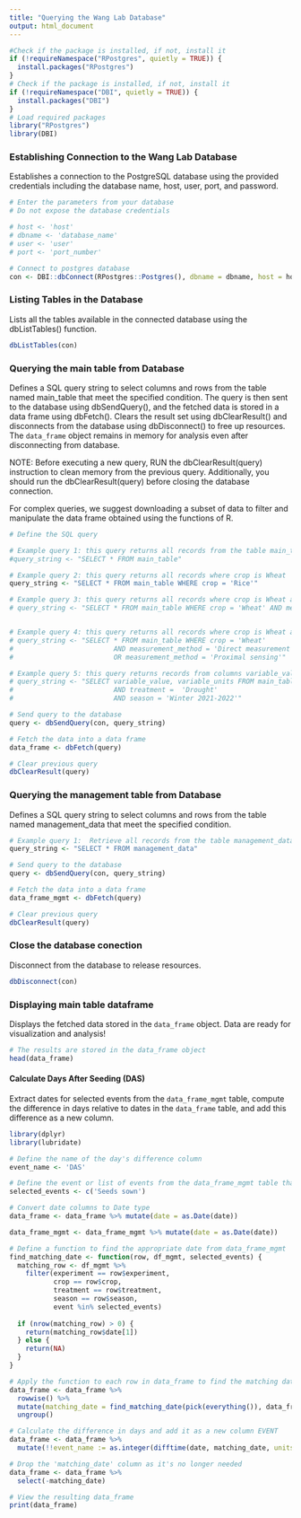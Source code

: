 ```yaml
---
title: "Querying the Wang Lab Database"
output: html_document
---
```


```r
#Check if the package is installed, if not, install it
if (!requireNamespace("RPostgres", quietly = TRUE)) {
  install.packages("RPostgres")
}
# Check if the package is installed, if not, install it
if (!requireNamespace("DBI", quietly = TRUE)) {
  install.packages("DBI")
}
# Load required packages
library("RPostgres")
library(DBI)
```


### Establishing Connection to the Wang Lab Database
Establishes a connection to the PostgreSQL database using the provided credentials including the database name, host, user, port, and password.
```r
# Enter the parameters from your database
# Do not expose the database credentials

# host <- 'host'
# dbname <- 'database_name'
# user <- 'user'
# port <- 'port_number'

# Connect to postgres database
con <- DBI::dbConnect(RPostgres::Postgres(), dbname = dbname, host = host, port = port, user = user, password = rstudioapi::askForSecret("password"))
```


### Listing Tables in the Database
Lists all the tables available in the connected database using the dbListTables() function.
```r
dbListTables(con)
```


### Querying the main table from Database
Defines a SQL query string to select columns and rows from the table named main_table that meet the specified condition. The query is then sent to the database using dbSendQuery(), and the fetched data is stored in a data frame using dbFetch(). Clears the result set using dbClearResult() and disconnects from the database using dbDisconnect() to free up resources. The `data_frame` object remains in memory for analysis even after disconnecting from database.

NOTE: Before executing a new query, RUN the dbClearResult(query) instruction to clean memory from the previous query. Additionally, you should run the dbClearResult(query) before closing the database connection. 

For complex queries, we suggest downloading a subset of data to filter and manipulate the data frame obtained using the functions of R. 
```r
# Define the SQL query

# Example query 1: this query returns all records from the table main_table
#query_string <- "SELECT * FROM main_table"

# Example query 2: this query returns all records where crop is Wheat
query_string <- "SELECT * FROM main_table WHERE crop = 'Rice'"

# Example query 3: this query returns all records where crop is Wheat and measurement_method is Remote sensing
# query_string <- "SELECT * FROM main_table WHERE crop = 'Wheat' AND measurement_method = 'Remote sensing'"


# Example query 4: this query returns all records where crop is Wheat and measurement_method is Direct measurement or Proximal sensing
# query_string <- "SELECT * FROM main_table WHERE crop = 'Wheat' 
#                         AND measurement_method = 'Direct measurement' 
#                         OR measurement_method = 'Proximal sensing'"

# Example query 5: this query returns records from columns variable_value and variable_units where crop is Wheat, treatment is Drought and season is Winter 2021-2022
# query_string <- "SELECT variable_value, variable_units FROM main_table WHERE variable_name = 'Leaf SPAD-502 readings' 
#                         AND treatment =  'Drought'
#                         AND season = 'Winter 2021-2022'"

# Send query to the database
query <- dbSendQuery(con, query_string)

# Fetch the data into a data frame
data_frame <- dbFetch(query)

# Clear previous query
dbClearResult(query)

```


### Querying the management table from Database
Defines a SQL query string to select columns and rows from the table named management_data that meet the specified condition.
```r
# Example query 1:  Retrieve all records from the table management_data
query_string <- "SELECT * FROM management_data"

# Send query to the database
query <- dbSendQuery(con, query_string)

# Fetch the data into a data frame
data_frame_mgmt <- dbFetch(query)

# Clear previous query
dbClearResult(query)

```


### Close the database conection
Disconnect from the database to release resources.
```r
dbDisconnect(con)
```


### Displaying main table dataframe
Displays the fetched data stored in the `data_frame` object. Data are ready for visualization and analysis!
```r
# The results are stored in the data_frame object
head(data_frame)
```


#### Calculate Days After Seeding (DAS)
Extract dates for selected events from the `data_frame_mgmt` table, compute the difference in days relative to dates in the `data_frame` table, and add this difference as a new column.
```r
library(dplyr)
library(lubridate)

# Define the name of the day's difference column 
event_name <- 'DAS' 

# Define the event or list of events from the data_frame_mgmt table that are going to be used for the date extraction
selected_events <- c('Seeds sown')

# Convert date columns to Date type
data_frame <- data_frame %>% mutate(date = as.Date(date))

data_frame_mgmt <- data_frame_mgmt %>% mutate(date = as.Date(date))

# Define a function to find the appropriate date from data_frame_mgmt
find_matching_date <- function(row, df_mgmt, selected_events) {
  matching_row <- df_mgmt %>%
    filter(experiment == row$experiment,
           crop == row$crop,
           treatment == row$treatment,
           season == row$season,
           event %in% selected_events)
  
  if (nrow(matching_row) > 0) {
    return(matching_row$date[1])
  } else {
    return(NA)
  }
}

# Apply the function to each row in data_frame to find the matching date
data_frame <- data_frame %>%
  rowwise() %>%
  mutate(matching_date = find_matching_date(pick(everything()), data_frame_mgmt, selected_events)) %>%
  ungroup()

# Calculate the difference in days and add it as a new column EVENT
data_frame <- data_frame %>%
  mutate(!!event_name := as.integer(difftime(date, matching_date, units = "days")))

# Drop the 'matching_date' column as it's no longer needed
data_frame <- data_frame %>%
  select(-matching_date)

# View the resulting data_frame
print(data_frame)

```
